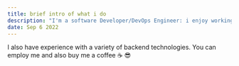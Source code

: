```yaml
---
title: brief intro of what i do
description: "I'm a software Developer/DevOps Engineer: i enjoy working with Nextjs & react js."
date: Sep 6 2022
---
```


I also have experience with a variety of backend technologies. You can employ me and also buy me a coffee ☕️ 😎

